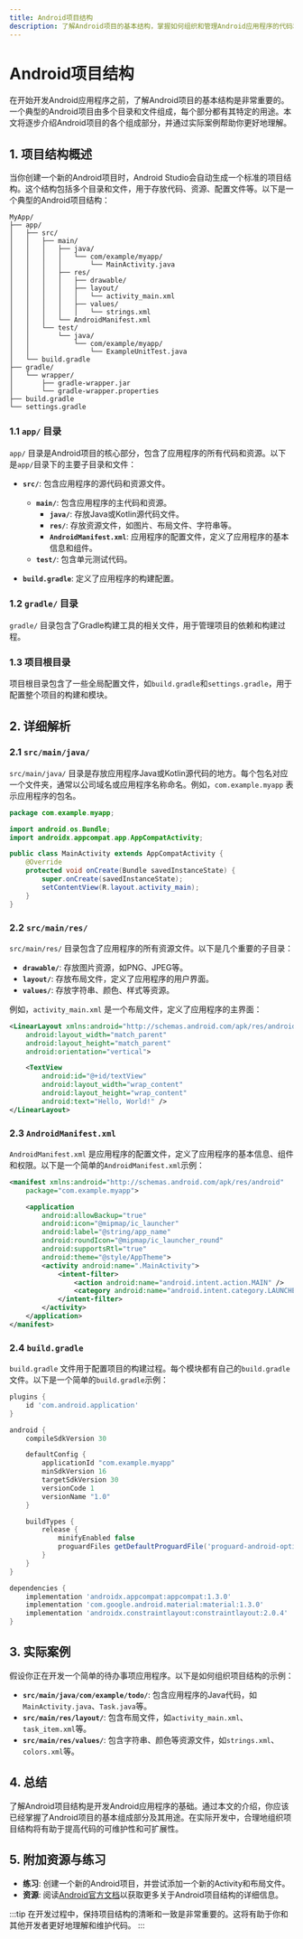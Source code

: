 ```yaml
---
title: Android项目结构
description: 了解Android项目的基本结构，掌握如何组织和管理Android应用程序的代码和资源。
---
```


# Android项目结构

在开始开发Android应用程序之前，了解Android项目的基本结构是非常重要的。一个典型的Android项目由多个目录和文件组成，每个部分都有其特定的用途。本文将逐步介绍Android项目的各个组成部分，并通过实际案例帮助你更好地理解。

## 1. 项目结构概述

当你创建一个新的Android项目时，Android Studio会自动生成一个标准的项目结构。这个结构包括多个目录和文件，用于存放代码、资源、配置文件等。以下是一个典型的Android项目结构：

```
MyApp/
├── app/
│   ├── src/
│   │   ├── main/
│   │   │   ├── java/
│   │   │   │   └── com/example/myapp/
│   │   │   │       └── MainActivity.java
│   │   │   ├── res/
│   │   │   │   ├── drawable/
│   │   │   │   ├── layout/
│   │   │   │   │   └── activity_main.xml
│   │   │   │   ├── values/
│   │   │   │   │   └── strings.xml
│   │   │   └── AndroidManifest.xml
│   │   └── test/
│   │       └── java/
│   │           └── com/example/myapp/
│   │               └── ExampleUnitTest.java
│   └── build.gradle
├── gradle/
│   └── wrapper/
│       ├── gradle-wrapper.jar
│       └── gradle-wrapper.properties
├── build.gradle
└── settings.gradle
```

### 1.1 `app/` 目录

`app/` 目录是Android项目的核心部分，包含了应用程序的所有代码和资源。以下是`app/`目录下的主要子目录和文件：

- **`src/`**: 包含应用程序的源代码和资源文件。
  - **`main/`**: 包含应用程序的主代码和资源。
    - **`java/`**: 存放Java或Kotlin源代码文件。
    - **`res/`**: 存放资源文件，如图片、布局文件、字符串等。
    - **`AndroidManifest.xml`**: 应用程序的配置文件，定义了应用程序的基本信息和组件。
  - **`test/`**: 包含单元测试代码。

- **`build.gradle`**: 定义了应用程序的构建配置。

### 1.2 `gradle/` 目录

`gradle/` 目录包含了Gradle构建工具的相关文件，用于管理项目的依赖和构建过程。

### 1.3 项目根目录

项目根目录包含了一些全局配置文件，如`build.gradle`和`settings.gradle`，用于配置整个项目的构建和模块。

## 2. 详细解析

### 2.1 `src/main/java/`

`src/main/java/` 目录是存放应用程序Java或Kotlin源代码的地方。每个包名对应一个文件夹，通常以公司域名或应用程序名称命名。例如，`com.example.myapp` 表示应用程序的包名。

```java
package com.example.myapp;

import android.os.Bundle;
import androidx.appcompat.app.AppCompatActivity;

public class MainActivity extends AppCompatActivity {
    @Override
    protected void onCreate(Bundle savedInstanceState) {
        super.onCreate(savedInstanceState);
        setContentView(R.layout.activity_main);
    }
}
```

### 2.2 `src/main/res/`

`src/main/res/` 目录包含了应用程序的所有资源文件。以下是几个重要的子目录：

- **`drawable/`**: 存放图片资源，如PNG、JPEG等。
- **`layout/`**: 存放布局文件，定义了应用程序的用户界面。
- **`values/`**: 存放字符串、颜色、样式等资源。

例如，`activity_main.xml` 是一个布局文件，定义了应用程序的主界面：

```xml
<LinearLayout xmlns:android="http://schemas.android.com/apk/res/android"
    android:layout_width="match_parent"
    android:layout_height="match_parent"
    android:orientation="vertical">

    <TextView
        android:id="@+id/textView"
        android:layout_width="wrap_content"
        android:layout_height="wrap_content"
        android:text="Hello, World!" />
</LinearLayout>
```

### 2.3 `AndroidManifest.xml`

`AndroidManifest.xml` 是应用程序的配置文件，定义了应用程序的基本信息、组件和权限。以下是一个简单的`AndroidManifest.xml`示例：

```xml
<manifest xmlns:android="http://schemas.android.com/apk/res/android"
    package="com.example.myapp">

    <application
        android:allowBackup="true"
        android:icon="@mipmap/ic_launcher"
        android:label="@string/app_name"
        android:roundIcon="@mipmap/ic_launcher_round"
        android:supportsRtl="true"
        android:theme="@style/AppTheme">
        <activity android:name=".MainActivity">
            <intent-filter>
                <action android:name="android.intent.action.MAIN" />
                <category android:name="android.intent.category.LAUNCHER" />
            </intent-filter>
        </activity>
    </application>
</manifest>
```

### 2.4 `build.gradle`

`build.gradle` 文件用于配置项目的构建过程。每个模块都有自己的`build.gradle`文件。以下是一个简单的`build.gradle`示例：

```groovy
plugins {
    id 'com.android.application'
}

android {
    compileSdkVersion 30

    defaultConfig {
        applicationId "com.example.myapp"
        minSdkVersion 16
        targetSdkVersion 30
        versionCode 1
        versionName "1.0"
    }

    buildTypes {
        release {
            minifyEnabled false
            proguardFiles getDefaultProguardFile('proguard-android-optimize.txt'), 'proguard-rules.pro'
        }
    }
}

dependencies {
    implementation 'androidx.appcompat:appcompat:1.3.0'
    implementation 'com.google.android.material:material:1.3.0'
    implementation 'androidx.constraintlayout:constraintlayout:2.0.4'
}
```

## 3. 实际案例

假设你正在开发一个简单的待办事项应用程序。以下是如何组织项目结构的示例：

- **`src/main/java/com/example/todo/`**: 包含应用程序的Java代码，如`MainActivity.java`、`Task.java`等。
- **`src/main/res/layout/`**: 包含布局文件，如`activity_main.xml`、`task_item.xml`等。
- **`src/main/res/values/`**: 包含字符串、颜色等资源文件，如`strings.xml`、`colors.xml`等。

## 4. 总结

了解Android项目结构是开发Android应用程序的基础。通过本文的介绍，你应该已经掌握了Android项目的基本组成部分及其用途。在实际开发中，合理地组织项目结构将有助于提高代码的可维护性和可扩展性。

## 5. 附加资源与练习

- **练习**: 创建一个新的Android项目，并尝试添加一个新的Activity和布局文件。
- **资源**: 阅读[Android官方文档](https://developer.android.com/guide)以获取更多关于Android项目结构的详细信息。

:::tip
在开发过程中，保持项目结构的清晰和一致是非常重要的。这将有助于你和其他开发者更好地理解和维护代码。
:::